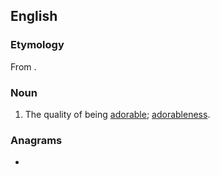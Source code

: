 ==English==

===Etymology===
From {{af|en|adorable|-ity}}.

===Noun===
{{en-noun|-|+}}

# The quality of being [[adorable]]; [[adorableness]].

===Anagrams===
* {{anagrams|en|a=aabdiilorty|roadability}}